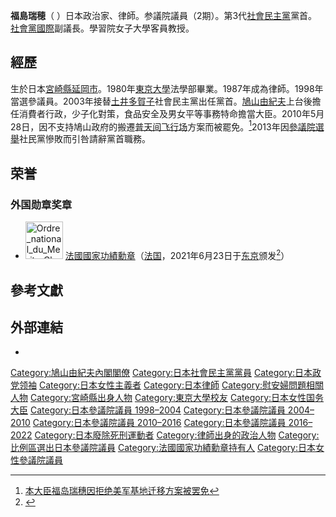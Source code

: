 {{Infobox Officeholder
| name  = 福島 瑞穂
| original_name = 
| native_name_lang =
| image = Mizuho Fukushima 2010.jpg
| imagesize =
| country = {{JPN}}
|office       = {{JPN}}第1任[[內閣府特命擔當大臣（消費者及食品安全擔當）|內閣府特命擔當大臣<br>（消費者及食品安全）]]
|term_start   = 2009年9月16日
|term_end     = 2010年5月28日
|primeminister = [[鳩山由紀夫|鳩山由紀夫]]
|predecessor  = 新創職位
|successor    = [[平野博文|平野博文]]（代）
| office1 = {{JPN}}第5任{{link-ja|內閣府特命擔當大臣（少子化對策擔當）|内閣府特命担当大臣（少子化対策担当）|內閣府特命擔當大臣<br>（少子化對策）}}<br/>第11任{{link-ja|內閣府特命擔當大臣（男女共同參與擔當）|内閣府特命担当大臣（男女共同参画担当）|內閣府特命擔當大臣（男女共同參與）}}
| term_start1 = 2009年9月16日
| term_end1 = 2010年5月28日
|primeminister1 = [[鳩山由紀夫|鳩山由紀夫]]
| predecessor1 = [[小淵優子|小淵優子]]
| successor1 = [[平野博文|平野博文]]（代）
| office2       = 第3、6任[[社會民主黨_(日本)|社會民主黨]]黨首
| term_start2   = 2020年2月23日
| term_end2     = 
| predecessor2  = [[又市征治|又市征治]]
| successor2    = 
| term_start3   = 2003年11月15日
| term_end3     = 2013年7月25日
| predecessor3  = [[土井多賀子|土井多賀子]]
| successor3    = [[吉田忠智|吉田忠智]]
|office4     ={{JPN}}[[參議院_(日本)|參議院]]議員
|term_start4  = 1998年7月26日
|term_end4     =
|predecessor4  =
|successor4    =
|constituency4= [[日本參議院比例區|比例區]]
|birth_date = {{birth date and age|1955|12|24}}
|birth_place = {{JPN}}[[宮崎縣|宮崎縣]][[延岡市|延岡市]]
|death_date =
|death_place =
|native_place =
|parents =
|relatives =
|spouse ={{link-ja|海渡雄一|海渡雄一}}（未登記）
|children =海渡双葉（女）
|party = [[社会民主党_(日本)|社会民主党]]
|alma_mater   = [[東京大學|東京大學]]法学部
|website      =[http://www.mizuhoto.org 【福島みずほ】参議院議員（比例区）]
}}
{{japanese|japanese=福島 瑞穂|kana=ふくしま みずほ|romaji=Fukushima Mizuho}}
'''福島瑞穂'''（{{bd|1955年|12月24日}} ）日本政治家、律師。参議院議員（2期）。第3代[[社會民主黨_(日本)|社會民主黨]]黨首。[[社會黨國際|社會黨國際]]副議長。學習院女子大學客員教授。

==經歷==
生於日本[[宮崎縣|宮崎縣]][[延岡市|延岡市]]。1980年[[東京大學|東京大學]]法學部畢業。1987年成為律師。1998年當選參議員。2003年接替[[土井多賀子|土井多賀子]]社會民主黨出任黨首。[[鳩山由紀夫|鳩山由紀夫]]上台後擔任消費者行政，少子化對策，食品安全及男女平等事務特命擔當大臣。2010年5月28日，因不支持鳩山政府的搬遷[[普天间飞行场|普天间飞行场]]方案而被罷免。<ref>[http://news.xinhuanet.com/world/2010-05/28/c_12155046.htm 本大臣福岛瑞穗因拒绝美军基地迁移方案被罢免]</ref>2013年因[[第23屆日本參議院議員通常選舉|參議院選舉]]社民黨慘敗而引咎請辭黨首職務。

==荣誉==
===外国勋章奖章===
* [[File:Ordre_national_du_Merite_Chevalier_ribbon.svg|60px]] [[法國國家功績勳章|法國國家功績勳章]]（[[法国|法国]]，2021年6月23日于[[东京|东京]]颁发<ref>{{ja}}{{cite web |url=https://jp.ambafrance.org/article16962 |title=福島瑞穂氏が国家功労勲章を受章 |publisher=[[法国驻日本大使馆|在日フランス大使館]] |date= |accessdate=2022-01-10 }}</ref>）

==參考文獻==
<div class="references-small">
<references></references>
</div>

== 外部連結 ==
* {{imdb name|4237620}}{{英文}}

{{鳩山由紀夫內閣}}

{{Authority control}}
{{DEFAULTSORT:Fukushima Mizuho}}
[[Category:鳩山由紀夫內閣閣僚|Category:鳩山由紀夫內閣閣僚]]
[[Category:日本社會民主黨黨員|Category:日本社會民主黨黨員]]
[[Category:日本政党领袖|Category:日本政党领袖]]
[[Category:日本女性主義者|Category:日本女性主義者]]
[[Category:日本律師|Category:日本律師]]
[[Category:慰安婦問題相關人物|Category:慰安婦問題相關人物]]
[[Category:宮崎縣出身人物|Category:宮崎縣出身人物]]
[[Category:東京大學校友|Category:東京大學校友]]
[[Category:日本女性国务大臣|Category:日本女性国务大臣]]
[[Category:日本參議院議員_1998–2004|Category:日本參議院議員 1998–2004]]
[[Category:日本參議院議員_2004–2010|Category:日本參議院議員 2004–2010]]
[[Category:日本參議院議員_2010–2016|Category:日本參議院議員 2010–2016]]
[[Category:日本參議院議員_2016–2022|Category:日本參議院議員 2016–2022]]
[[Category:日本廢除死刑運動者|Category:日本廢除死刑運動者]]
[[Category:律師出身的政治人物|Category:律師出身的政治人物]]
[[Category:比例區選出日本參議院議員|Category:比例區選出日本參議院議員]]
[[Category:法國國家功績勳章持有人|Category:法國國家功績勳章持有人]]
[[Category:日本女性參議院議員|Category:日本女性參議院議員]]